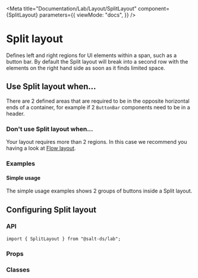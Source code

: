 
<Meta
  title="Documentation/Lab/Layout/SplitLayout"
  component={SplitLayout}
  parameters={{
    viewMode: "docs",
  }}
/>

# Split layout

Defines left and right regions for UI elements within a span, such as a button bar.
By default the Split layout will break into a second row with the elements on the right hand side as soon as it finds limited space.

<Canvas>
  <Story id="lab-layout-splitlayout--default-split-layout" />
</Canvas>

## Use Split layout when...

There are 2 defined areas that are required to be in the opposite horizontal ends of a container,
for example if 2 `ButtonBar` components need to be in a header.

### Don't use Split layout when...

Your layout requires more than 2 regions. In this case we recommend you having a look at [Flow layout](?path=/docs/documentation-core-layout-flowlayout--page).

### Examples

#### Simple usage

The simple usage examples shows 2 groups of buttons inside a Split layout.

<Canvas>
  <Story id="lab-layout-splitlayout--split-layout-simple-usage" />
</Canvas>

## Configuring Split layout

### API

```
import { SplitLayout } from "@salt-ds/lab";
```

### Props

<ArgsTable of={SplitLayout} />

### Classes

<CSSClassTable of={SplitLayout} />

<HelpAndSupport />
